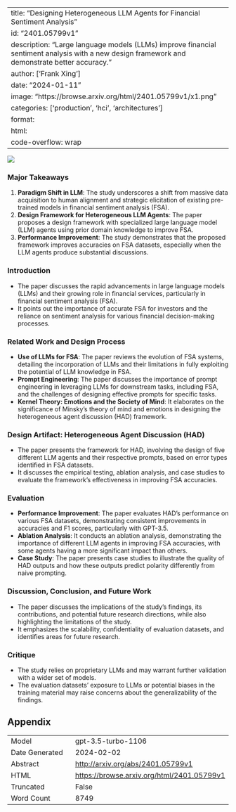 
---
title: "Designing Heterogeneous LLM Agents for Financial Sentiment Analysis"
id: "2401.05799v1"
description: "Large language models (LLMs) improve financial sentiment analysis with a new design framework and demonstrate better accuracy."
author: ['Frank Xing']
date: "2024-01-11"
image: "https://browse.arxiv.org/html/2401.05799v1/x1.png"
categories: ['production', 'hci', 'architectures']
format:
  html:
    code-overflow: wrap
---

![](https://browse.arxiv.org/html/2401.05799v1/x1.png)

### Major Takeaways
1. **Paradigm Shift in LLM**: The study underscores a shift from massive data acquisition to human alignment and strategic elicitation of existing pre-trained models in financial sentiment analysis (FSA).
2. **Design Framework for Heterogeneous LLM Agents**: The paper proposes a design framework with specialized large language model (LLM) agents using prior domain knowledge to improve FSA.
3. **Performance Improvement**: The study demonstrates that the proposed framework improves accuracies on FSA datasets, especially when the LLM agents produce substantial discussions.

### Introduction
- The paper discusses the rapid advancements in large language models (LLMs) and their growing role in financial services, particularly in financial sentiment analysis (FSA).
- It points out the importance of accurate FSA for investors and the reliance on sentiment analysis for various financial decision-making processes.

### Related Work and Design Process
- **Use of LLMs for FSA**: The paper reviews the evolution of FSA systems, detailing the incorporation of LLMs and their limitations in fully exploiting the potential of LLM knowledge in FSA.
- **Prompt Engineering**: The paper discusses the importance of prompt engineering in leveraging LLMs for downstream tasks, including FSA, and the challenges of designing effective prompts for specific tasks.
- **Kernel Theory: Emotions and the Society of Mind**: It elaborates on the significance of Minsky's theory of mind and emotions in designing the heterogeneous agent discussion (HAD) framework.

### Design Artifact: Heterogeneous Agent Discussion (HAD)
- The paper presents the framework for HAD, involving the design of five different LLM agents and their respective prompts, based on error types identified in FSA datasets.
- It discusses the empirical testing, ablation analysis, and case studies to evaluate the framework's effectiveness in improving FSA accuracies.

### Evaluation
- **Performance Improvement**: The paper evaluates HAD's performance on various FSA datasets, demonstrating consistent improvements in accuracies and F1 scores, particularly with GPT-3.5.
- **Ablation Analysis**: It conducts an ablation analysis, demonstrating the importance of different LLM agents in improving FSA accuracies, with some agents having a more significant impact than others.
- **Case Study**: The paper presents case studies to illustrate the quality of HAD outputs and how these outputs predict polarity differently from naive prompting.

### Discussion, Conclusion, and Future Work
- The paper discusses the implications of the study's findings, its contributions, and potential future research directions, while also highlighting the limitations of the study.
- It emphasizes the scalability, confidentiality of evaluation datasets, and identifies areas for future research.

### Critique
- The study relies on proprietary LLMs and may warrant further validation with a wider set of models.
- The evaluation datasets' exposure to LLMs or potential biases in the training material may raise concerns about the generalizability of the findings.

## Appendix

|          |          |
|----------|----------|
| Model     | gpt-3.5-turbo-1106       |
| Date Generated     | 2024-02-02       |
| Abstract | [http://arxiv.org/abs/2401.05799v1](http://arxiv.org/abs/2401.05799v1)        |
| HTML     | [https://browse.arxiv.org/html/2401.05799v1](https://browse.arxiv.org/html/2401.05799v1)       |
| Truncated       | False       |
| Word Count       | 8749       |
